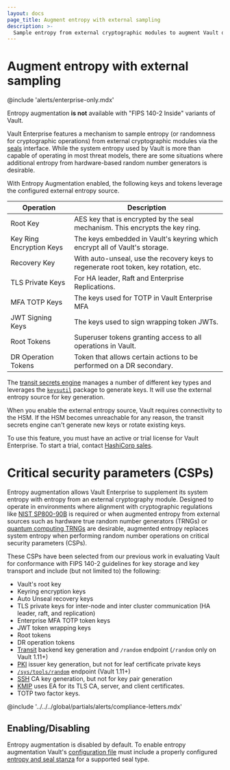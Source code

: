 ```yaml
---
layout: docs
page_title: Augment entropy with external sampling
description: >-
  Sample entropy from external cryptographic modules to augment Vault defaults.
---
```


# Augment entropy with external sampling

@include 'alerts/enterprise-only.mdx'

<Warning>
  Entropy augmentation <b>is not</b> available with "FIPS 140-2 Inside" variants of
  Vault.
</Warning>

Vault Enterprise features a mechanism to sample entropy (or randomness for
cryptographic operations) from external cryptographic modules via the [seals](/vault/docs/configuration/seal)
interface. While the system entropy used by Vault is more than capable of
operating in most threat models, there are some situations where additional
entropy from hardware-based random number generators is desirable.

With Entropy Augmentation enabled, the following keys and tokens leverage the
configured external entropy source.

| Operation                | Description                                                                          |
| ------------------------ | ------------------------------------------------------------------------------------ |
| Root Key               | AES key that is encrypted by the seal mechanism. This encrypts the key ring.         |
| Key Ring Encryption Keys | The keys embedded in Vault's keyring which encrypt all of Vault's storage.           |
| Recovery Key             | With auto-unseal, use the recovery keys to regenerate root token, key rotation, etc. |
| TLS Private Keys         | For HA leader, Raft and Enterprise Replications.                                     |
| MFA TOTP Keys            | The keys used for TOTP in Vault Enterprise MFA                                       |
| JWT Signing Keys         | The keys used to sign wrapping token JWTs.                                           |
| Root Tokens              | Superuser tokens granting access to all operations in Vault.                         |
| DR Operation Tokens      | Token that allows certain actions to be performed on a DR secondary.                 |

The [transit secrets engine](/vault/docs/secrets/transit) manages a number of 
different key types and leverages the
[`keysutil`](https://godoc.org/github.com/hashicorp/vault/sdk/helper/keysutil)
package to generate keys. It will use the external entropy source for key
generation.

<Warning>

When you enable the external entropy source, Vault requires connectivity to the
HSM. If the HSM becomes unreachable for any reason, the transit secrets engine
can't generate new keys or rotate existing keys.

</Warning>

To use this feature, you must have an active or trial license for Vault
Enterprise. To start a trial, contact [HashiCorp sales](mailto:sales@hashicorp.com).

# Critical security parameters (CSPs)

Entropy augmentation allows Vault Enterprise to supplement its system entropy with
entropy from an external cryptography module. Designed to operate in environments
where alignment with cryptographic regulations like [NIST SP800-90B](https://csrc.nist.gov/publications/detail/sp/800-90b/final)
is required or when augmented entropy from external sources such as hardware true
random number generators (TRNGs) or [quantum computing TRNGs](https://www.hashicorp.com/blog/quantum-security-and-cryptography-in-hashicorp-vault/)
are desirable, augmented entropy replaces system entropy when performing random
number operations on critical security parameters (CSPs).

These CSPs have been selected from our previous work in evaluating Vault for conformance with
FIPS 140-2 guidelines for key storage and key transport and include (but not limited to) the following:

- Vault's root key
- Keyring encryption keys
- Auto Unseal recovery keys
- TLS private keys for inter-node and inter cluster communication (HA leader, raft, and replication)
- Enterprise MFA TOTP token keys
- JWT token wrapping keys
- Root tokens
- DR operation tokens
- [Transit](/vault/docs/secrets/transit) backend key generation and `/random` endpoint (`/random` only on Vault 1.11+)
- [PKI](/vault/docs/secrets/pki) issuer key generation, but not for leaf certificate private keys
- [`/sys/tools/random`](/vault/api-docs/system/tools#generate-random-bytes) endpoint (Vault 1.11+)
- [SSH](/vault/docs/secrets/ssh) CA key generation, but not for key pair generation
- [KMIP](/vault/docs/secrets/kmip) uses EA for its TLS CA, server, and client
  certificates.
- TOTP two factor keys.

@include '../../../global/partials/alerts/compliance-letters.mdx'

## Enabling/Disabling

Entropy augmentation is disabled by default. To enable entropy augmentation Vault's
[configuration file][configuration] must include a properly configured [entropy and seal stanza](/vault/docs/configuration/entropy-augmentation)
for a supported seal type.

[configuration]: /vault/docs/configuration
